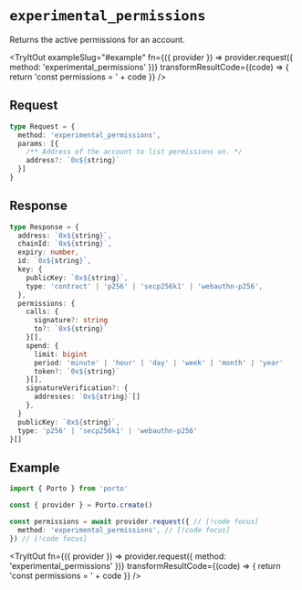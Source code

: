 
# `experimental_permissions`

Returns the active permissions for an account.

<TryItOut
  exampleSlug="#example"
  fn={({ provider }) => provider.request({ method: 'experimental_permissions' })}
  transformResultCode={(code) => {
    return 'const permissions = ' + code
  }}
/>

## Request

```ts
type Request = {
  method: 'experimental_permissions',
  params: [{
    /** Address of the account to list permissions on. */
    address?: `0x${string}`
  }]
}
```

## Response

```ts
type Response = { 
  address: `0x${string}`,
  chainId: `0x${string}`,
  expiry: number, 
  id: `0x${string}`,
  key: {
    publicKey: `0x${string}`,
    type: 'contract' | 'p256' | 'secp256k1' | 'webauthn-p256',
  },
  permissions: {
    calls: {
      signature?: string
      to?: `0x${string}`
    }[],
    spend: {
      limit: bigint
      period: 'minute' | 'hour' | 'day' | 'week' | 'month' | 'year'
      token?: `0x${string}`
    }[],
    signatureVerification?: {
      addresses: `0x${string}`[]
    },
  }
  publicKey: `0x${string}`, 
  type: 'p256' | 'secp256k1' | 'webauthn-p256' 
}[]
```

## Example

```ts twoslash
import { Porto } from 'porto'

const { provider } = Porto.create()

const permissions = await provider.request({ // [!code focus]
  method: 'experimental_permissions', // [!code focus]
}) // [!code focus]
```

<TryItOut
  fn={({ provider }) => provider.request({ method: 'experimental_permissions' })}
  transformResultCode={(code) => {
    return 'const permissions = ' + code
  }}
/>